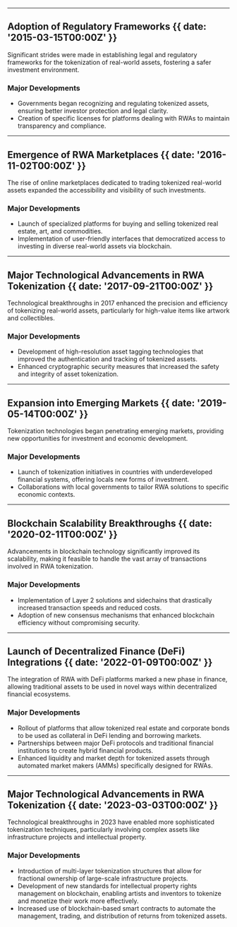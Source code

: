 

---

## Adoption of Regulatory Frameworks {{ date: '2015-03-15T00:00Z' }}

Significant strides were made in establishing legal and regulatory frameworks for the tokenization of real-world assets, fostering a safer investment environment.

### <SparkleIcon /> Major Developments

- Governments began recognizing and regulating tokenized assets, ensuring better investor protection and legal clarity.
- Creation of specific licenses for platforms dealing with RWAs to maintain transparency and compliance.

---

## Emergence of RWA Marketplaces {{ date: '2016-11-02T00:00Z' }}

The rise of online marketplaces dedicated to trading tokenized real-world assets expanded the accessibility and visibility of such investments.

### <SparkleIcon /> Major Developments

- Launch of specialized platforms for buying and selling tokenized real estate, art, and commodities.
- Implementation of user-friendly interfaces that democratized access to investing in diverse real-world assets via blockchain.

---

## Major Technological Advancements in RWA Tokenization {{ date: '2017-09-21T00:00Z' }}

Technological breakthroughs in 2017 enhanced the precision and efficiency of tokenizing real-world assets, particularly for high-value items like artwork and collectibles.

### <SparkleIcon /> Major Developments

- Development of high-resolution asset tagging technologies that improved the authentication and tracking of tokenized assets.
- Enhanced cryptographic security measures that increased the safety and integrity of asset tokenization.

---

## Expansion into Emerging Markets {{ date: '2019-05-14T00:00Z' }}

Tokenization technologies began penetrating emerging markets, providing new opportunities for investment and economic development.

### <SparkleIcon /> Major Developments

- Launch of tokenization initiatives in countries with underdeveloped financial systems, offering locals new forms of investment.
- Collaborations with local governments to tailor RWA solutions to specific economic contexts.

---

## Blockchain Scalability Breakthroughs {{ date: '2020-02-11T00:00Z' }}

Advancements in blockchain technology significantly improved its scalability, making it feasible to handle the vast array of transactions involved in RWA tokenization.

### <SparkleIcon /> Major Developments

- Implementation of Layer 2 solutions and sidechains that drastically increased transaction speeds and reduced costs.
- Adoption of new consensus mechanisms that enhanced blockchain efficiency without compromising security.

---

## Launch of Decentralized Finance (DeFi) Integrations {{ date: '2022-01-09T00:00Z' }}

The integration of RWA with DeFi platforms marked a new phase in finance, allowing traditional assets to be used in novel ways within decentralized financial ecosystems.

### <SparkleIcon /> Major Developments

- Rollout of platforms that allow tokenized real estate and corporate bonds to be used as collateral in DeFi lending and borrowing markets.
- Partnerships between major DeFi protocols and traditional financial institutions to create hybrid financial products.
- Enhanced liquidity and market depth for tokenized assets through automated market makers (AMMs) specifically designed for RWAs.

---

## Major Technological Advancements in RWA Tokenization {{ date: '2023-03-03T00:00Z' }}

Technological breakthroughs in 2023 have enabled more sophisticated tokenization techniques, particularly involving complex assets like infrastructure projects and intellectual property.

### <SparkleIcon /> Major Developments

- Introduction of multi-layer tokenization structures that allow for fractional ownership of large-scale infrastructure projects.
- Development of new standards for intellectual property rights management on blockchain, enabling artists and inventors to tokenize and monetize their work more effectively.
- Increased use of blockchain-based smart contracts to automate the management, trading, and distribution of returns from tokenized assets.
